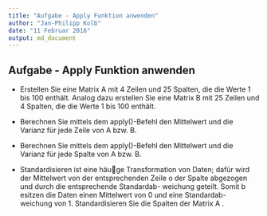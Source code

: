 ```yaml
---
title: "Aufgabe - Apply Funktion anwenden"
author: "Jan-Philipp Kolb"
date: "11 Februar 2016"
output: md_document
---
```


## Aufgabe - Apply Funktion anwenden

- Erstellen Sie eine Matrix A mit 4 Zeilen und 25 Spalten, die die Werte 1 bis 100 enthält. Analog dazu erstellen Sie eine Matrix B mit 25 Zeilen und 4 Spalten, die die Werte 1 bis 100 enthält.

- Berechnen Sie mittels dem apply()-Befehl den Mittelwert und die Varianz für jede Zeile von A bzw. B.

- Berechnen Sie mittels dem apply()-Befehl den Mittelwert und die Varianz für jede Spalte von
A bzw. B.

- Standardisieren        ist        eine        häuge        Transformation        von        Daten;        dafür        wird        der        Mittelwert        von
der        entsprechenden        Zeile        o der        Spalte        abgezogen        und        durch        die        entsprechende        Standardab-
weichung         geteilt.             Somit         b esitzen         die         Daten         einen         Mittelwert         von         0         und         eine         Standardab-
weichung        von        1.           Standardisieren        Sie        die        Spalten        der        Matrix
A
.